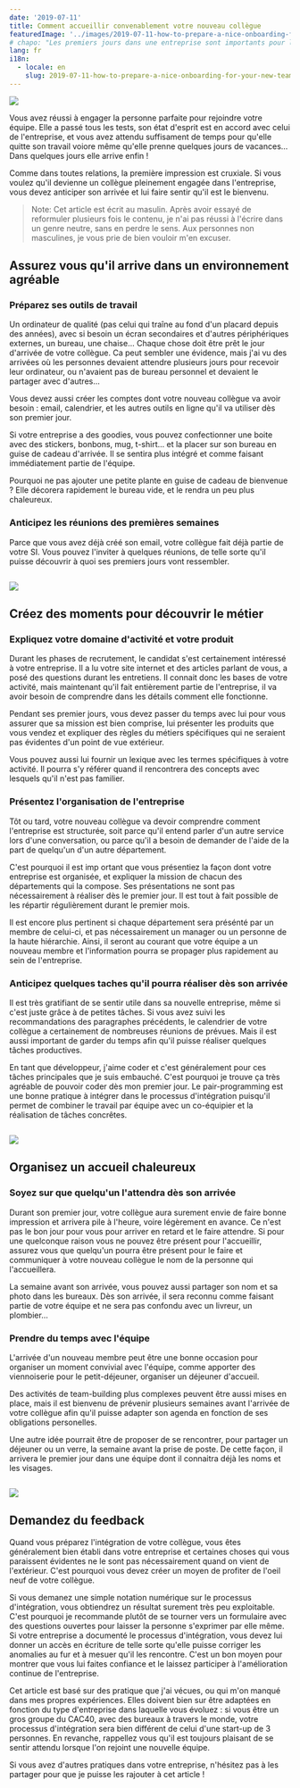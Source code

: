 ```yaml
---
date: '2019-07-11'
title: Comment accueillir convenablement votre nouveau collègue
featuredImage: '../images/2019-07-11-how-to-prepare-a-nice-onboarding-for-your-new-team-member/welcome.jpeg'
# chapo: "Les premiers jours dans une entreprise sont importants pour les nouveaux employés. Il est donc nécessaire d'anticiper ce moment pour préparer un accueil agréable à votre collègue"
lang: fr
i18n: 
  - locale: en
    slug: 2019-07-11-how-to-prepare-a-nice-onboarding-for-your-new-team-member
---
```


<Image align="right"
  caption="Photo par Aaron Burden sur Unsplash">

![](../images/2019-07-11-how-to-prepare-a-nice-onboarding-for-your-new-team-member/welcome.jpeg)

</Image>

Vous avez réussi à engager la personne parfaite pour rejoindre votre équipe. Elle a passé tous les tests, son état d'esprit est en accord avec celui de l'entreprise, et vous avez attendu suffisament de temps pour qu'elle quitte son travail voiore même qu'elle prenne quelques jours de vacances... Dans quelques jours elle arrive enfin !

Comme dans toutes relations, la première impression est cruxiale. Si vous voulez qu'il devienne un collègue pleinement engagée dans l'entreprise, vous devez anticiper son arrivée et lui faire sentir qu'il est le bienvenu.

> Note: Cet article est écrit au masulin. Après avoir essayé de reformuler plusieurs fois le contenu, je n'ai pas réussi à l'écrire dans un genre neutre, sans en perdre le sens. Aux personnes non masculines, je vous prie de bien vouloir m'en excuser.

## Assurez vous qu'il arrive dans un environnement agréable

### Préparez ses outils de travail

Un ordinateur de qualité (pas celui qui traîne au fond d'un placard depuis des années), avec si besoin un écran secondaires et d'autres périphériques externes, un bureau, une chaise... Chaque chose doit être prêt le jour d'arrivée de votre collègue. Ca peut sembler une évidence, mais j'ai vu des arrivées où les personnes devaient attendre plusieurs jours pour recevoir leur ordinateur, ou n'avaient pas de bureau personnel et devaient le partager avec d'autres...

Vous devez aussi créer les comptes dont votre nouveau collègue va avoir besoin : email, calendrier, et les autres outils en ligne qu'il va utiliser dès son premier jour.

Si votre entreprise a des goodies, vous pouvez confectionner une boite avec des stickers, bonbons, mug, t-shirt... et la placer sur son bureau en guise de cadeau d'arrivée. Il se sentira plus intégré et comme faisant immédiatement partie de l'équipe.

Pourquoi ne pas ajouter une petite plante en guise de cadeau de bienvenue ? Elle décorera rapidement le bureau vide, et le rendra un peu plus chaleureux.

### Anticipez les réunions des premières semaines

Parce que vous avez déjà créé son email, votre collègue fait déjà partie de votre SI. Vous pouvez l'inviter à quelques réunions, de telle sorte qu'il puisse découvrir à quoi ses premiers jours vont ressembler.

<Image 
  caption="Photo par Tran Mau Tri Tam sur Unsplash">

![](../images/2019-07-11-how-to-prepare-a-nice-onboarding-for-your-new-team-member/plant.jpeg)

</Image>

## Créez des moments pour découvrir le métier

### Expliquez votre domaine d'activité et votre produit

Durant les phases de recrutement, le candidat s'est certainement intéressé à votre entreprise. Il a lu votre site internet et des articles parlant de vous, a posé des questions durant les entretiens. Il connait donc les bases de votre activité, mais maintenant qu'il fait entièrement partie de l'entreprise, il va avoir besoin de comprendre dans les détails comment elle fonctionne.

Pendant ses premier jours, vous devez passer du temps avec lui pour vous assurer que sa mission est bien comprise, lui présenter les produits que vous vendez et expliquer des règles du métiers spécifiques qui ne seraient pas évidentes d'un point de vue extérieur.

Vous pouvez aussi lui fournir un lexique avec les termes spécifiques à votre activité. Il pourra s'y référer quand il rencontrera des concepts avec lesquels qu'il n'est pas familier.

### Présentez l'organisation de l'entreprise

Tôt ou tard, votre nouveau collègue va devoir comprendre comment l'entreprise est structurée, soit parce qu'il entend parler d'un autre service lors d'une conversation, ou parce qu'il a besoin de demander de l'aide de la part de quelqu'un d'un autre département.

C'est pourquoi il est imp ortant que vous présentiez la façon dont votre entreprise est organisée, et expliquer la mission de chacun des départements qui la compose. Ses présentations ne sont pas nécessairement à réaliser dès le premier jour. Il est tout à fait possible de les répartir régulièrement durant le premier mois.

Il est encore plus pertinent si chaque département sera présénté par un membre de celui-ci, et pas nécessairement un manager ou un personne de la haute hiérarchie. Ainsi, il seront au courant que votre équipe a un nouveau membre et l'information pourra se propager plus rapidement au sein de l'entreprise.

### Anticipez quelques taches qu'il pourra réaliser dès son arrivée

Il est très gratifiant de se sentir utile dans sa nouvelle entreprise, même si c'est juste grâce à de petites tâches. Si vous avez suivi les recommandations des paragraphes précédents, le calendrier de votre collègue a certainement de nombreuses réunions de prévues. Mais il est aussi important de garder du temps afin qu'il puisse réaliser quelques tâches productives.

En tant que développeur, j'aime coder et c'est généralement pour ces tâches principales que je suis embauché. C'est pourquoi je trouve ça très agréable de pouvoir coder dès mon premier jour. Le pair-programming est une bonne pratique à intégrer dans le processus d'intégration puisqu'il permet de combiner le travail par équipe avec un co-équipier et la réalisation de tâches concrêtes.


<Image 
  caption="Photo par NESA by Makers sur Unsplash">

![](../images/2019-07-11-how-to-prepare-a-nice-onboarding-for-your-new-team-member/programming.jpeg)

</Image>


## Organisez un accueil chaleureux

### Soyez sur que quelqu'un l'attendra dès son arrivée

Durant son premier jour, votre collègue aura surement envie de faire bonne impression et arrivera pile à l'heure, voire légèrement en avance. Ce n'est pas le bon jour pour vous pour arriver en retard et le faire attendre. Si pour une quelconque raison vous ne pouvez être présent pour l'accueillir, assurez vous que quelqu'un pourra être présent pour le faire et communiquer à votre nouveau collègue le nom de la personne qui l'accueillera.

La semaine avant son arrivée, vous pouvez aussi partager son nom et sa photo dans les bureaux. Dès son arrivée, il sera reconnu comme faisant partie de votre équipe et ne sera pas confondu avec un livreur, un plombier...

### Prendre du temps avec l'équipe

L'arrivée d'un nouveau membre peut être une bonne occasion pour organiser un moment convivial avec l'équipe, comme apporter des viennoiserie pour le petit-déjeuner, organiser un déjeuner d'accueil.

Des activités de team-building plus complexes peuvent être aussi mises en place, mais il est bienvenu de prévenir plusieurs semaines avant l'arrivée de votre collègue afin qu'il puisse adapter son agenda en fonction de ses obligations personelles.

Une autre idée pourrait être de proposer de se rencontrer, pour partager un déjeuner ou un verre, la semaine avant la prise de poste. De cette façon, il arrivera le premier jour dans une équipe dont il connaitra déjà les noms et les visages.

<Image 
  caption="Photo par Giovanna Gomes sur Unsplash">

![](../images/2019-07-11-how-to-prepare-a-nice-onboarding-for-your-new-team-member/beer.jpeg)

</Image>

## Demandez du feedback 

Quand vous préparez l'intégration de votre collègue, vous êtes généralement bien établi dans votre entreprise et certaines choses qui vous paraissent évidentes ne le sont pas nécessairement quand on vient de l'extérieur.
C'est pourquoi vous devez créer un moyen de profiter de l'oeil neuf de votre collègue.

Si vous demanez une simple notation numérique sur le processus d'intégration, vous obtiendrez un résultat surement très peu exploitable. C'est pourquoi je recommande plutôt de se tourner vers un formulaire avec des questions ouvertes pour laisser la personne s'exprimer par elle même. Si votre entreprise a documenté le processus d'intégration, vous devez lui donner un accès en écriture de telle sorte qu'elle puisse corriger les anomalies au fur et à mesuer qu'il les rencontre. C'est un bon moyen pour montrer que vous lui faites confiance et le laissez participer à l'amélioration continue de l'entreprise.

Cet article est basé sur des pratique que j'ai vécues, ou qui m'on manqué dans mes propres expériences. Elles doivent bien sur être adaptées en fonction du type d'entreprise dans laquelle vous évoluez : si vous être un gros groupe du CAC40, avec des bureaux à travers le monde, votre processus d'intégration sera bien différent de celui d'une start-up de 3 personnes. En revanche, rappellez vous qu'il est toujours plaisant de se sentir attendu lorsque l'on rejoint une nouvelle équipe.

Si vous avez d'autres pratiques dans votre entreprise, n'hésitez pas à les partager pour que je puisse les rajouter à cet article !
